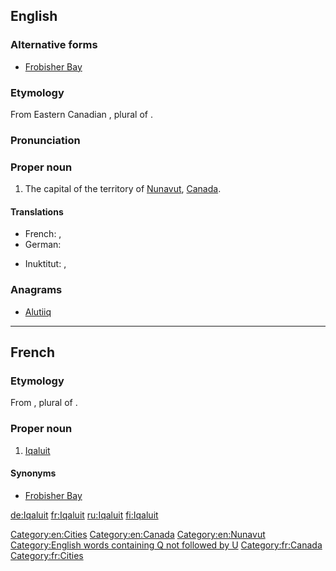 ==English==
{{wikipedia}}

===Alternative forms===
* [[Frobisher Bay]] {{qualifier|former name}}

===Etymology===
From Eastern Canadian {{etyl|iu|en}} {{term|ᐃᖃᓗᐃᑦ||place of fish|lang=iu}}, plural of {{term|ᐃᖃᓗᒃ||fish|tr=[[iqaluk]]|lang=iu}}.

===Pronunciation===
{{rfp|lang=en}}

===Proper noun===
{{en-proper noun}}

# The capital of the territory of [[Nunavut]], [[Canada]].

====Translations====
{{trans-top|capital of Nunavut}}
* French: {{t+|fr|Iqaluit}}, {{t|fr|Frobisher Bay}}
* German: {{t+|de|Iqaluit}}
{{trans-mid}}
* Inuktitut: {{t|iu|ᐃᖃᓗᐃᑦ}}, {{t|iu|Iqaluit}}
{{trans-bottom}}

===Anagrams===
* [[Alutiiq#English|Alutiiq]]

[[Category:en:Cities]]
[[Category:en:Canada]]
[[Category:en:Nunavut]]
[[Category:English words containing Q not followed by U]]
----

==French==

===Etymology===
From {{etyl|iu|fr}} {{term|ᐃᖃᓗᐃᑦ||place of fish|lang=iu}}, plural of {{term|ᐃᖃᓗᒃ||fish|tr=[[iqaluk]]|lang=iu}}.

===Proper noun===
{{fr-proper noun}}

# [[#English|Iqaluit]] {{gloss|capital of the territory of [[Nunavut]], [[Canada]]}}

====Synonyms====
* [[Frobisher Bay]] {{qualifier|former name}}

[[Category:fr:Canada]]
[[Category:fr:Cities]]

[[de:Iqaluit]]
[[fr:Iqaluit]]
[[ru:Iqaluit]]
[[fi:Iqaluit]]